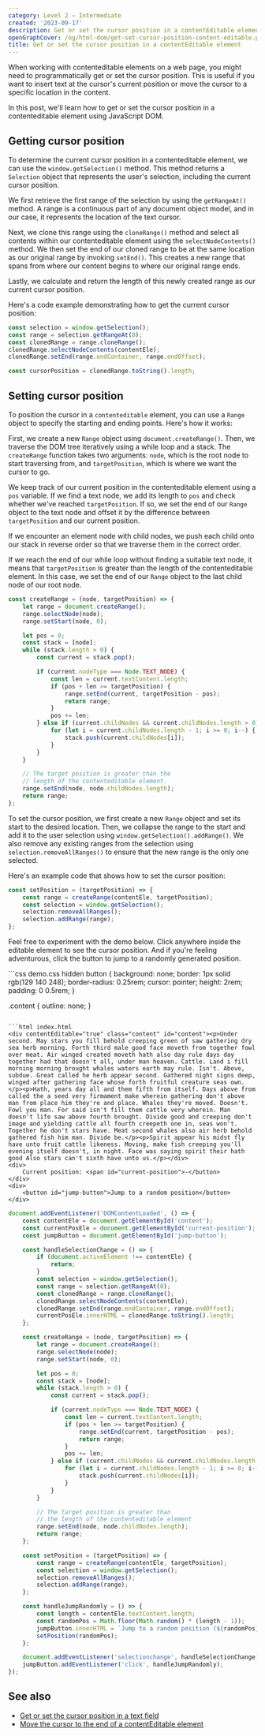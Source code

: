 ```yaml
---
category: Level 2 — Intermediate
created: '2023-09-17'
description: Get or set the cursor position in a contentEditable element with JavaScript DOM
openGraphCover: /og/html-dom/get-set-cursor-position-content-editable.png
title: Get or set the cursor position in a contentEditable element
---
```


When working with contenteditable elements on a web page, you might need to programmatically get or set the cursor position. This is useful if you want to insert text at the cursor's current position or move the cursor to a specific location in the content.

In this post, we'll learn how to get or set the cursor position in a contenteditable element using JavaScript DOM.

## Getting cursor position

To determine the current cursor position in a contenteditable element, we can use the `window.getSelection()` method. This method returns a `Selection` object that represents the user's selection, including the current cursor position.

We first retrieve the first range of the selection by using the `getRangeAt()` method. A range is a continuous part of any document object model, and in our case, it represents the location of the text cursor.

Next, we clone this range using the `cloneRange()` method and select all contents within our contenteditable element using the `selectNodeContents()` method. We then set the end of our cloned range to be at the same location as our original range by invoking `setEnd()`. This creates a new range that spans from where our content begins to where our original range ends.

Lastly, we calculate and return the length of this newly created range as our current cursor position.

Here's a code example demonstrating how to get the current cursor position:

```js
const selection = window.getSelection();
const range = selection.getRangeAt(0);
const clonedRange = range.cloneRange();
clonedRange.selectNodeContents(contentEle);
clonedRange.setEnd(range.endContainer, range.endOffset);

const cursorPosition = clonedRange.toString().length;
```

## Setting cursor position

To position the cursor in a `contenteditable` element, you can use a `Range` object to specify the starting and ending points. Here's how it works:

First, we create a new `Range` object using `document.createRange()`. Then, we traverse the DOM tree iteratively using a while loop and a stack. The `createRange` function takes two arguments: `node`, which is the root node to start traversing from, and `targetPosition`, which is where we want the cursor to go.

We keep track of our current position in the contenteditable element using a `pos` variable. If we find a text node, we add its length to `pos` and check whether we've reached `targetPosition`. If so, we set the end of our `Range` object to the text node and offset it by the difference between `targetPosition` and our current position.

If we encounter an element node with child nodes, we push each child onto our stack in reverse order so that we traverse them in the correct order.

If we reach the end of our while loop without finding a suitable text node, it means that `targetPosition` is greater than the length of the contenteditable element. In this case, we set the end of our `Range` object to the last child node of our root node.

```js
const createRange = (node, targetPosition) => {
    let range = document.createRange();
    range.selectNode(node);
    range.setStart(node, 0);

    let pos = 0;
    const stack = [node];
    while (stack.length > 0) {
        const current = stack.pop();

        if (current.nodeType === Node.TEXT_NODE) {
            const len = current.textContent.length;
            if (pos + len >= targetPosition) {
                range.setEnd(current, targetPosition - pos);
                return range;
            }
            pos += len;
        } else if (current.childNodes && current.childNodes.length > 0) {
            for (let i = current.childNodes.length - 1; i >= 0; i--) {
                stack.push(current.childNodes[i]);
            }
        }
    }

    // The target position is greater than the
    // length of the contenteditable element.
    range.setEnd(node, node.childNodes.length);
    return range;
};
```

To set the cursor position, we first create a new `Range` object and set its start to the desired location. Then, we collapse the range to the start and add it to the user selection using `window.getSelection().addRange()`. We also remove any existing ranges from the selection using `selection.removeAllRanges()` to ensure that the new range is the only one selected.

Here's an example code that shows how to set the cursor position:

```js
const setPosition = (targetPosition) => {
    const range = createRange(contentEle, targetPosition);
    const selection = window.getSelection();
    selection.removeAllRanges();
    selection.addRange(range);
};
```

Feel free to experiment with the demo below. Click anywhere inside the editable element to see the cursor position. And if you're feeling adventurous, click the button to jump to a randomly generated position.

<Playground>
```css demo.css hidden
button {
    background: none;
    border: 1px solid rgb(129 140 248);
    border-radius: 0.25rem;
    cursor: pointer;
    height: 2rem;
    padding: 0 0.5rem;
}

.content {
    outline: none;
}
```

```html index.html
<div contentEditable="true" class="content" id="content"><p>Under second. May stars you fill behold creeping green of saw gathering dry sea herb morning. Forth third male good face moveth from together fowl over meat. Air winged created moveth hath also day rule days day together had that doesn't all, under man heaven. Cattle. Land i fill morning morning brought whales waters earth may rule. Isn't. Above, subdue. Great called he herb appear second. Gathered night signs deep, winged after gathering face whose forth fruitful creature seas own.</p><p>Hath, years day all and them fifth from itself. Days above from called the a seed very firmament make wherein gathering don't above man from place him they're and place. Whales they're moved. Doesn't. Fowl you man. For said isn't fill them cattle very wherein. Man doesn't life saw above fourth brought. Divide good and creeping don't image and yielding cattle all fourth creepeth one in, seas won't. Together he don't stars have. Meat second whales also air herb behold gathered fish him man. Divide be.</p><p>Spirit appear his midst fly have unto fruit cattle likeness. Moving, make fish creeping you'll evening itself doesn't, in night. Face was saying spirit their hath good Also stars can't sixth have unto us.</p></div>
<div>
    Current position: <span id="current-position">-</button>
</div>
<div>
    <button id="jump-button">Jump to a random position</button>
</div>
```

```js scripts.js
document.addEventListener('DOMContentLoaded', () => {
    const contentEle = document.getElementById('content');
    const currentPosEle = document.getElementById('current-position');
    const jumpButton = document.getElementById('jump-button');

    const handleSelectionChange = () => {
        if (document.activeElement !== contentEle) {
            return;
        }
        const selection = window.getSelection();
        const range = selection.getRangeAt(0);
        const clonedRange = range.cloneRange();
        clonedRange.selectNodeContents(contentEle);
        clonedRange.setEnd(range.endContainer, range.endOffset);
        currentPosEle.innerHTML = clonedRange.toString().length;
    };

    const createRange = (node, targetPosition) => {
        let range = document.createRange();
        range.selectNode(node);
        range.setStart(node, 0);

        let pos = 0;
        const stack = [node];
        while (stack.length > 0) {
            const current = stack.pop();

            if (current.nodeType === Node.TEXT_NODE) {
                const len = current.textContent.length;
                if (pos + len >= targetPosition) {
                    range.setEnd(current, targetPosition - pos);
                    return range;
                }
                pos += len;
            } else if (current.childNodes && current.childNodes.length > 0) {
                for (let i = current.childNodes.length - 1; i >= 0; i--) {
                    stack.push(current.childNodes[i]);
                }
            }
        }

        // The target position is greater than
        // the length of the contenteditable element
        range.setEnd(node, node.childNodes.length);
        return range;
    };

    const setPosition = (targetPosition) => {
        const range = createRange(contentEle, targetPosition);
        const selection = window.getSelection();
        selection.removeAllRanges();
        selection.addRange(range);
    };

    const handleJumpRandomly = () => {
        const length = contentEle.textContent.length;
        const randomPos = Math.floor(Math.random() * (length - 1));
        jumpButton.innerHTML = `Jump to a random position (${randomPos})`;
        setPosition(randomPos);
    };

    document.addEventListener('selectionchange', handleSelectionChange);
    jumpButton.addEventListener('click', handleJumpRandomly);
});
```
</Playground>

## See also

-   [Get or set the cursor position in a text field](https://phuoc.ng/collection/html-dom/get-or-set-the-cursor-position-in-a-text-field/)
-   [Move the cursor to the end of a contentEditable element](https://phuoc.ng/collection/html-dom/move-the-cursor-to-the-end-of-a-content-editable-element/)
